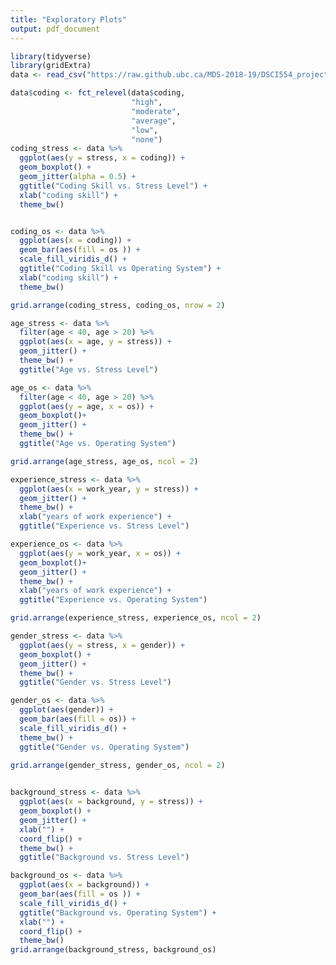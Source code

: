 ```yaml
---
title: "Exploratory Plots"
output: pdf_document
---
```


```r
library(tidyverse)
library(gridExtra)
data <- read_csv("https://raw.github.ubc.ca/MDS-2018-19/DSCI554_project_DavyGuo/master/clean_data.csv?token=AAAGlHbiHxOKw8NAICYyMJ1ejrA9kkrTks5cr2rYwA%3D%3D")
```


```r
data$coding <- fct_relevel(data$coding, 
                           "high",
                           "moderate",
                           "average",
                           "low",
                           "none")
coding_stress <- data %>% 
  ggplot(aes(y = stress, x = coding)) +
  geom_boxplot() +
  geom_jitter(alpha = 0.5) +
  ggtitle("Coding Skill vs. Stress Level") +
  xlab("coding skill") +
  theme_bw()


coding_os <- data %>% 
  ggplot(aes(x = coding)) +
  geom_bar(aes(fill = os )) +
  scale_fill_viridis_d() +
  ggtitle("Coding Skill vs Operating System") +
  xlab("coding skill") +
  theme_bw() 

grid.arrange(coding_stress, coding_os, nrow = 2)
```  



```r
age_stress <- data %>% 
  filter(age < 40, age > 20) %>% 
  ggplot(aes(x = age, y = stress)) +
  geom_jitter() +
  theme_bw() +
  ggtitle("Age vs. Stress Level")

age_os <- data %>% 
  filter(age < 40, age > 20) %>% 
  ggplot(aes(y = age, x = os)) +
  geom_boxplot()+
  geom_jitter() +
  theme_bw() +
  ggtitle("Age vs. Operating System")

grid.arrange(age_stress, age_os, ncol = 2)
```  
```r
experience_stress <- data %>% 
  ggplot(aes(x = work_year, y = stress)) +
  geom_jitter() +
  theme_bw() +
  xlab("years of work experience") + 
  ggtitle("Experience vs. Stress Level")

experience_os <- data %>% 
  ggplot(aes(y = work_year, x = os)) +
  geom_boxplot()+
  geom_jitter() +
  theme_bw() +
  xlab("years of work experience") + 
  ggtitle("Experience vs. Operating System")

grid.arrange(experience_stress, experience_os, ncol = 2)
```

```r

gender_stress <- data %>% 
  ggplot(aes(y = stress, x = gender)) +
  geom_boxplot() +
  geom_jitter() +
  theme_bw() +
  ggtitle("Gender vs. Stress Level")

gender_os <- data %>% 
  ggplot(aes(gender)) +
  geom_bar(aes(fill = os)) +
  scale_fill_viridis_d() +
  theme_bw() +
  ggtitle("Gender vs. Operating System")

grid.arrange(gender_stress, gender_os, ncol = 2)
  

```  

```r
background_stress <- data %>%
  ggplot(aes(x = background, y = stress)) +
  geom_boxplot() +
  geom_jitter() +
  xlab("") +
  coord_flip() +
  theme_bw() +
  ggtitle("Background vs. Stress Level")

background_os <- data %>% 
  ggplot(aes(x = background)) +
  geom_bar(aes(fill = os )) +
  scale_fill_viridis_d() +
  ggtitle("Background vs. Operating System") +
  xlab("") +
  coord_flip() +
  theme_bw() 
grid.arrange(background_stress, background_os)
```



